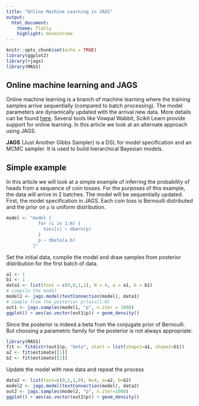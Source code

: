 ---
title: "Online Machine Learning in JAGS"
output: 
  html_document:
    theme: flatly
    highlight: monochrome
---

```{r setup, include=FALSE, message=FALSE, echo=FALSE}
knitr::opts_chunk$set(echo = TRUE)
library(ggplot2)
library(rjags)
library(MASS)
```

## Online machine learning and JAGS

Online machine learning is a branch of machine learning where the training samples arrive sequentially (compared to batch processing). The model parameters are dynamically updated with the arrival new data. More details can be found [here](https://en.wikipedia.org/wiki/Online_machine_learning). Several tools like Vowpal Wabbit, Scikit Learn provide support for online learning. In this article we look at an alternate approach using JAGS.

**JAGS** (Just Another Gibbs Sampler) is a DSL for model specification and an MCMC sampler. It is used to build hierarchical Bayesian models.

## Simple example

In this article we will look at a simple example of inferring the probability of heads from a sequence of coin tosses. For the purposes of this example, the data will arrive in 2 batches. The model will be sequentially updated. First, the model specification in JAGS. Each coin toss is Bernoulli distributed and the prior on `p` is uniform distribution.


```{r}
model <- "model {
            for (i in 1:N) {
              toss[i] ~ dbern(p)
            }
            p ~ dbeta(a,b)
          }"
```

Set the initial data, compile the model and draw samples from posterior distribution for the first batch of data.

```{r}
a1 <- 1
b1 <- 1
data1 <- list(toss = c(0,0,1,1), N = 4, a = a1, b = b1)
# compile the model
model1 <- jags.model(textConnection(model), data1)
# sample from the posterior p|toss[1:N]
out1 <- jags.samples(model1, "p", n.iter = 1000)
ggplot() + aes(as.vector(out1$p)) + geom_density()
```

Since the posterior is indeed a beta from the conjugate prior of Bernoulli. But choosing a parametric family for the posterior is not always appropriate.
```{r, message=FALSE, warning=FALSE}
library(MASS)
fit <- fitdistr(out1$p, "beta", start = list(shape1=a1, shape2=b1))
a2 <- fit$estimate[[1]]
b2 <- fit$estimate[[2]]
```

Update the model with new data and repeat the process
```{r}
data2 <- list(toss=c(0,1,1,0), N=4, a=a2, b=b2)
model2 <- jags.model(textConnection(model), data2)
out2 <- jags.samples(model2, "p", n.iter=1000)
ggplot() + aes(as.vector(out2$p)) + geom_density()
```

